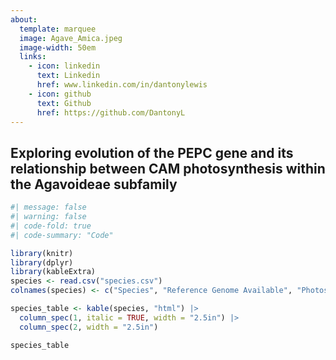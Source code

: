 ```yaml
---
about:
  template: marquee
  image: Agave_Amica.jpeg
  image-width: 50em
  links:
    - icon: linkedin
      text: Linkedin
      href: www.linkedin.com/in/dantonylewis
    - icon: github
      text: Github
      href: https://github.com/DantonyL
---
```

## Exploring evolution of the PEPC gene and its relationship between CAM photosynthesis within the Agavoideae subfamily

```r
#| message: false
#| warning: false
#| code-fold: true
#| code-summary: "Code"

library(knitr)
library(dplyr)
library(kableExtra)
species <- read.csv("species.csv")
colnames(species) <- c("Species", "Reference Genome Available", "Photosynthetic Pathway")

species_table <- kable(species, "html") |>
  column_spec(1, italic = TRUE, width = "2.5in") |>
  column_spec(2, width = "2.5in")

species_table
```
